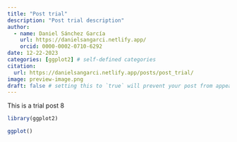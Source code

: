 ```yaml
---
title: "Post trial"
description: "Post trial description"
author:
  - name: Daniel Sánchez García
    url: https://danielsangarci.netlify.app/
    orcid: 0000-0002-0710-6292
date: 12-22-2023
categories: [ggplot2] # self-defined categories
citation: 
  url: https://danielsangarci.netlify.app/posts/post_trial/ 
image: preview-image.png
draft: false # setting this to `true` will prevent your post from appearing on your listing page until you're ready!
---
```


This is a trial post 8

``` r
library(ggplot2)

ggplot()
```

